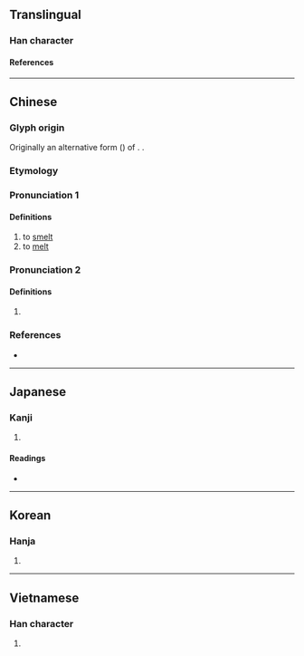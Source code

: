 {{also|煬|炀}}
{{character info}}
==Translingual==

===Han character===
{{Han char|rn=86|rad=火|as=06|sn=10|four=98851|canj=FTQ|ids=⿰火羊}}

====References====
{{Han ref|kx=0669.200|dkj=18990|dj=1078.230|hdz=32200.200|uh=70CA}}

----

==Chinese==
{{zh-forms}}

===Glyph origin===
{{Han etym}}
Originally an alternative form ({{zh-l|異體字}}) of {{zh-l|煬}}. {{Han compound|火|羊|ls=psc|c1=s|c2=p|t1=flame}}.

===Etymology===
{{rfe|zh}}

===Pronunciation 1===
{{zh-pron
|m=yáng
|m-s=
|c=joeng4
|c-t=yiang3
|g=
|h=gd=yong2
|j=
|mb=
|md=
|mn=xm,qz,tw:iûⁿ/zz:iôⁿ/xm,qz,tw:iông/zz:iâng
|mn_note=iûⁿ/iôⁿ - vernacular; iông/iâng - literary
|mn-t=ion5/iên5
|w=3hhian
|x=
|mc=y
|oc=y
|cat=v
}}

====Definitions====
{{zh-hanzi}}

# to [[smelt]]
# to [[melt]]

===Pronunciation 2===
{{zh-pron
|m=烊
|m-s=
|c=joeng4,joeng4-2,joeng6
|c-t=
|g=
|h=gd=yong4
|j=
|mb=
|md=
|mn=xm,qz:iōng/zz:iāng
|mn-t=iang6/iang5
|w=3hhian
|x=
|cat=v
}}

====Definitions====
{{zh-hanzi}}

# {{zh-only|打烊}}

===References===
* {{R:yue:mfccd}}

----

==Japanese==

===Kanji===
{{ja-kanji|grade=|rs=火06}}

# {{rfdef|ja|sort=火06}}

====Readings====
* {{ja-readings|on=[[よう]] (yō)|kun=[[あぶる]] (aburu), [[やく]] (yaku)}}

----

==Korean==

===Hanja===
{{ko-hanja|hangeul=양|eumhun=|rv=yang|mr=yang|y=yang}}

# {{rfdef|ko|sort=火06}}

----

==Vietnamese==

===Han character===
{{vi-readings|rs=火06| hanviet = rang}}

# {{rfdef|vi|sort=火06}}